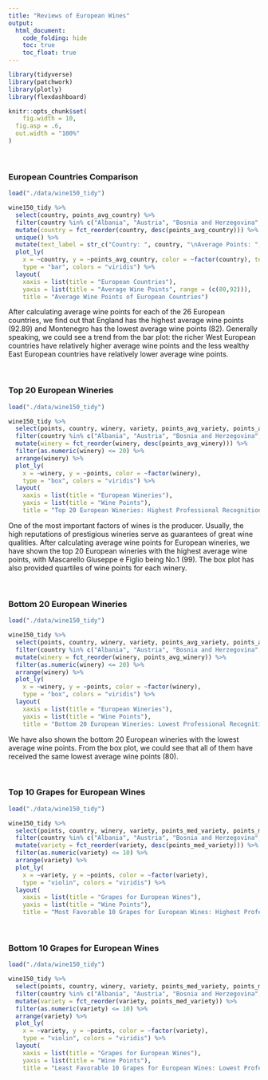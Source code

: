 ```yaml
---
title: "Reviews of European Wines"
output: 
  html_document:
    code_folding: hide
    toc: true
    toc_float: true
---
```


```r
library(tidyverse)
library(patchwork)
library(plotly)
library(flexdashboard)

knitr::opts_chunk$set(
	fig.width = 10, 
  fig.asp = .6,
  out.width = "100%"
)
```

<br/>

### European Countries Comparison

```r
load("./data/wine150_tidy")

wine150_tidy %>% 
  select(country, points_avg_country) %>% 
  filter(country %in% c("Albania", "Austria", "Bosnia and Herzegovina", "Bulgaria", "Croatia", "Cyprus", "Czech Republic", "England", "France", "Germany", "Greece", "Hungary", "Italy", "Lithuania", "Luxembourg", "Macedonia", "Moldova", "Montenegro", "Portugal", "Romania", "Serbia", "Slovakia", "Slovenia", "Spain", "Switzerland", "Ukraine")) %>% 
  mutate(country = fct_reorder(country, desc(points_avg_country))) %>% 
  unique() %>% 
  mutate(text_label = str_c("Country: ", country, "\nAverage Points: ", points_avg_country)) %>% 
  plot_ly(
    x = ~country, y = ~points_avg_country, color = ~factor(country), text = ~text_label,
    type = "bar", colors = "viridis") %>%
  layout(
    xaxis = list(title = "European Countries"),
    yaxis = list(title = "Average Wine Points", range = (c(80,92))),
    title = "Average Wine Points of European Countries")
```

After calculating average wine points for each of the 26 European countries, we find out that England has the highest average wine points (92.89) and Montenegro has the lowest average wine points (82). Generally speaking, we could see a trend from the bar plot: the richer West European countries have relatively higher average wine points and the less wealthy East European countries have relatively lower average wine points.

<br/>

### Top 20 European Wineries

```r
load("./data/wine150_tidy")

wine150_tidy %>% 
  select(points, country, winery, variety, points_avg_variety, points_avg_winery) %>% 
  filter(country %in% c("Albania", "Austria", "Bosnia and Herzegovina", "Bulgaria", "Croatia", "Cyprus", "Czech Republic", "England", "France", "Germany", "Greece", "Hungary", "Italy", "Lithuania", "Luxembourg", "Macedonia", "Moldova", "Montenegro", "Portugal", "Romania", "Serbia", "Slovakia", "Slovenia", "Spain", "Switzerland", "Ukraine")) %>% 
  mutate(winery = fct_reorder(winery, desc(points_avg_winery))) %>% 
  filter(as.numeric(winery) <= 20) %>% 
  arrange(winery) %>% 
  plot_ly(
    x = ~winery, y = ~points, color = ~factor(winery),
    type = "box", colors = "viridis") %>%
  layout(
    xaxis = list(title = "European Wineries"),
    yaxis = list(title = "Wine Points"),
    title = "Top 20 European Wineries: Highest Professional Recognition")
```

One of the most important factors of wines is the producer. Usually, the high reputations of prestigious wineries serve as guarantees of great wine qualities. After calculating average wine points for European wineries, we have shown the top 20 European wineries with the highest average wine points, with Mascarello Giuseppe e Figlio being No.1 (99). The box plot has also provided quartiles of wine points for each winery.

<br/>

### Bottom 20 European Wineries

```r
load("./data/wine150_tidy")

wine150_tidy %>% 
  select(points, country, winery, variety, points_avg_variety, points_avg_winery) %>% 
  filter(country %in% c("Albania", "Austria", "Bosnia and Herzegovina", "Bulgaria", "Croatia", "Cyprus", "Czech Republic", "England", "France", "Germany", "Greece", "Hungary", "Italy", "Lithuania", "Luxembourg", "Macedonia", "Moldova", "Montenegro", "Portugal", "Romania", "Serbia", "Slovakia", "Slovenia", "Spain", "Switzerland", "Ukraine")) %>% 
  mutate(winery = fct_reorder(winery, points_avg_winery)) %>% 
  filter(as.numeric(winery) <= 20) %>% 
  arrange(winery) %>% 
  plot_ly(
    x = ~winery, y = ~points, color = ~factor(winery),
    type = "box", colors = "viridis") %>%
  layout(
    xaxis = list(title = "European Wineries"),
    yaxis = list(title = "Wine Points"),
    title = "Bottom 20 European Wineries: Lowest Professional Recognition")
```

We have also shown the bottom 20 European wineries with the lowest average wine points. From the box plot, we could see that all of them have received the same lowest average wine points (80).

<br/>

### Top 10 Grapes for European Wines

```r
load("./data/wine150_tidy")

wine150_tidy %>% 
  select(points, country, winery, variety, points_med_variety, points_med_winery) %>% 
  filter(country %in% c("Albania", "Austria", "Bosnia and Herzegovina", "Bulgaria", "Croatia", "Cyprus", "Czech Republic", "England", "France", "Germany", "Greece", "Hungary", "Italy", "Lithuania", "Luxembourg", "Macedonia", "Moldova", "Montenegro", "Portugal", "Romania", "Serbia", "Slovakia", "Slovenia", "Spain", "Switzerland", "Ukraine")) %>% 
  mutate(variety = fct_reorder(variety, desc(points_med_variety))) %>% 
  filter(as.numeric(variety) <= 10) %>% 
  arrange(variety) %>% 
  plot_ly(
    x = ~variety, y = ~points, color = ~factor(variety),
    type = "violin", colors = "viridis") %>%
  layout(
    xaxis = list(title = "Grapes for European Wines"),
    yaxis = list(title = "Wine Points"),
    title = "Most Favorable 10 Grapes for European Wines: Highest Professional Recognition")
```

<br/>

### Bottom 10 Grapes for European Wines

```r
load("./data/wine150_tidy")

wine150_tidy %>% 
  select(points, country, winery, variety, points_med_variety, points_med_winery) %>% 
  filter(country %in% c("Albania", "Austria", "Bosnia and Herzegovina", "Bulgaria", "Croatia", "Cyprus", "Czech Republic", "England", "France", "Germany", "Greece", "Hungary", "Italy", "Lithuania", "Luxembourg", "Macedonia", "Moldova", "Montenegro", "Portugal", "Romania", "Serbia", "Slovakia", "Slovenia", "Spain", "Switzerland", "Ukraine")) %>% 
  mutate(variety = fct_reorder(variety, points_med_variety)) %>% 
  filter(as.numeric(variety) <= 10) %>% 
  arrange(variety) %>% 
  plot_ly(
    x = ~variety, y = ~points, color = ~factor(variety),
    type = "violin", colors = "viridis") %>%
  layout(
    xaxis = list(title = "Grapes for European Wines"),
    yaxis = list(title = "Wine Points"),
    title = "Least Favorable 10 Grapes for European Wines: Lowest Professional Recognition")
```

